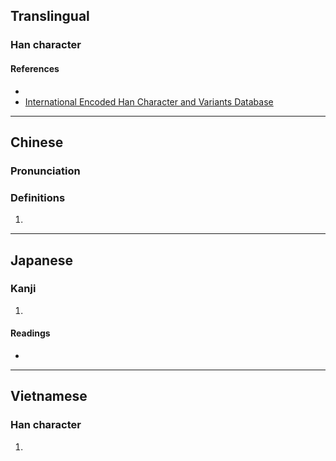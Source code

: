 {{character info/new}}
==Translingual==

===Han character===
{{Han char|rn=30|rad=口|as=07|sn=10|four=61060|canj=RMCW,XRMCW|ids=⿰口酉}}

====References====
* {{Han ref|kx=0193.051|dkj=03726|hdz=10627.050|uh=5512|ud=21778|bh=D0F3|bd=53491}}
* [http://chardb.iis.sinica.edu.tw/char/U+5512 International Encoded Han Character and Variants Database]

----

==Chinese==
{{zh-forms}}

===Pronunciation===
{{zh-pron
|m=qiú
}}

===Definitions===
{{zh-hanzi}}

# {{n-g|seen in a Han dynasty personal name, also as {{l|zh|蝤}}.}}

----

==Japanese==

===Kanji===
{{ja-kanji|grade=|rs=口07}}

# {{defn|lang=ja|sort=口07}}

====Readings====
* {{ja-readings|on=[[しゅう]] (shū), [[じゅう]] (jū)|kun=}}

----

==Vietnamese==

===Han character===
{{vi-hantu|[[dẫu]]|rs=口07}}

# {{defn|lang=vi|sort=口07}}